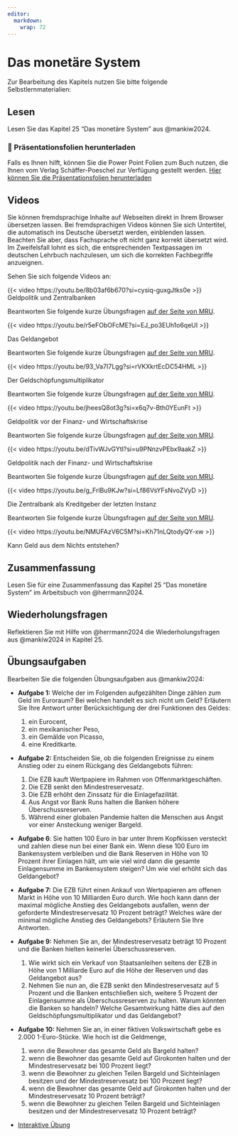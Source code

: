 ```yaml
---
editor: 
  markdown: 
    wrap: 72
---
```


# Das monetäre System

Zur Bearbeitung des Kapitels nutzen Sie bitte folgende
Selbstlernmaterialien:

## Lesen

Lesen Sie das Kapitel 25 "Das monetäre System" aus @mankiw2024.

::: callout-note
### 📂 Präsentationsfolien herunterladen

Falls es Ihnen hilft, können Sie die Power Point Folien zum Buch nutzen,
die Ihnen vom Verlag Schäffer-Poeschel zur Verfügung gestellt werden.
[Hier können Sie die Präsentationsfolien
herunterladen](resources/chapter25.ppt){.btn .btn-primary
target="_blank"}
:::

## Videos

::: {.callout-important title="Praktischer Hinweis"}
Sie können fremdsprachige Inhalte auf Webseiten direkt in Ihrem Browser
übersetzen lassen. Bei fremdsprachigen Videos können Sie sich
Untertitel, die automatisch ins Deutsche übersetzt werden, einblenden
lassen. Beachten Sie aber, dass Fachsprache oft nicht ganz korrekt
übersetzt wird. Im Zweifelsfall lohnt es sich, die entsprechenden
Textpassagen im deutschen Lehrbuch nachzulesen, um sich die korrekten
Fachbegriffe anzueignen.
:::

Sehen Sie sich folgende Videos an:

::: {#vid-mon1}
{{< video https://youtu.be/8b03af6b670?si=cysiq-guxgJtks0e >}}
Geldpolitik und Zentralbanken
:::

Beantworten Sie folgende kurze Übungsfragen [auf der Seite von
MRU](https://mru.org/practice-questions/monetary-policy-and-fed-practice-questions){target="_blank"}.

::: {.callout-tip collapse="true" title="Video: Das Geldangebot"}
<div>

::: {#vid-mon2}
{{< video https://youtu.be/r5eFObOFcME?si=EJ_po3EUh1o6qeUI >}}

Das Geldangebot
:::

</div>

Beantworten Sie folgende kurze Übungsfragen [auf der Seite von
MRU](https://mru.org/practice-questions/us-money-supplies-practice-questions){target="_blank"}.
:::

::: {.callout-tip collapse="true" title="Video: Der Geldschöpfungsmultiplikator"}
<div>

::: {#vid-mon3}
{{< video https://youtu.be/93_Va7I7Lgg?si=rVKXkrtEcDC54HML >}}

Der Geldschöpfungsmultiplikator
:::

</div>

Beantworten Sie folgende kurze Übungsfragen [auf der Seite von
MRU](https://mru.org/practice-questions/money-multiplier-practice-questions){target="_blank"}.
:::

::: {.callout-tip collapse="true" title="Video: Geldpolitik"}
<div>

::: {#vid-mon4}
{{< video https://youtu.be/jheesQ8ot3g?si=x6q7v-Bth0YEunFt >}}

Geldpolitik vor der Finanz- und Wirtschaftskrise
:::

</div>

Beantworten Sie folgende kurze Übungsfragen [auf der Seite von
MRU](https://mru.org/practice-questions/how-fed-worked-great-recession-practice-questions).
:::

::: {.callout-tip collapse="true" title="Video: Geldpolitik nach der Krise"}
<div>

::: {#vid-mon5}
{{< video https://youtu.be/dTivWJvGYtI?si=u9PNnzvPEbx9aakZ >}}

Geldpolitik nach der Finanz- und Wirtschaftskrise
:::

</div>

Beantworten Sie folgende kurze Übungsfragen [auf der Seite von
MRU](https://mru.org/practice-questions/how-fed-works-after-great-recession-practice-questions){target="_blank"}.
:::

::: {.callout-tip collapse="true" title="Video: Die Zentralbank als Kreditgeber der letzten Instanz"}
<div>

::: {#vid-mon6}
{{< video https://youtu.be/g_FrlBu9KJw?si=Lf86VsYFsNvoZVyD >}}

Die Zentralbank als Kreditgeber der letzten Instanz
:::

</div>

Beantworten Sie folgende kurze Übungsfragen [auf der Seite von
MRU](https://mru.org/practice-questions/federal-reserve-lender-last-resort-practice-questions){target="_blank"}.
:::

::: {.callout-note collapse="true" title="Zusatzvideo für Interessierte: Kann Geld aus dem Nichts entstehen?"}
<div>

::: {#vid-mon}
{{< video https://youtu.be/NMUFAzV6C5M?si=Kh71nLQtodyQY-xw >}}

Kann Geld aus dem Nichts entstehen?
:::

</div>
:::

## Zusammenfassung

Lesen Sie für eine Zusammenfassung das Kapitel 25 "Das monetäre System"
im Arbeitsbuch von @herrmann2024.

## Wiederholungsfragen

Reflektieren Sie mit Hilfe von @herrmann2024 die Wiederholungsfragen aus
@mankiw2024 in Kapitel 25.

## Übungsaufgaben

Bearbeiten Sie die folgenden Übungsaufgaben aus @mankiw2024:

-   **Aufgabe 1:** Welche der im Folgenden aufgezählten Dinge zählen zum
    Geld im Euroraum? Bei welchen handelt es sich nicht um Geld?
    Erläutern Sie Ihre Antwort unter Berücksichtigung der drei
    Funktionen des Geldes:

    1.  ein Eurocent,
    2.  ein mexikanischer Peso,
    3.  ein Gemälde von Picasso,
    4.  eine Kreditkarte.

-   **Aufgabe 2:** Entscheiden Sie, ob die folgenden Ereignisse zu einem
    Anstieg oder zu einem Rückgang des Geldangebots führen:

    1.  Die EZB kauft Wertpapiere im Rahmen von Offenmarktgeschäften.
    2.  Die EZB senkt den Mindestreservesatz.
    3.  Die EZB erhöht den Zinssatz für die Einlagefazilität.
    4.  Aus Angst vor Bank Runs halten die Banken höhere
        Überschussreserven.
    5.  Während einer globalen Pandemie halten die Menschen aus Angst
        vor einer Ansteckung weniger Bargeld.

-   **Aufgabe 6**: Sie hatten 100 Euro in bar unter Ihrem Kopfkissen
    versteckt und zahlen diese nun bei einer Bank ein. Wenn diese 100
    Euro im Bankensystem verbleiben und die Bank Reserven in Höhe von 10
    Prozent ihrer Einlagen hält, um wie viel wird dann die gesamte
    Einlagensumme im Bankensystem steigen? Um wie viel erhöht sich das
    Geldangebot?

-   **Aufgabe 7:** Die EZB führt einen Ankauf von Wertpapieren am
    offenen Markt in Höhe von 10 Milliarden Euro durch. Wie hoch kann
    dann der maximal mögliche Anstieg des Geldangebots ausfallen, wenn
    der geforderte Mindestreservesatz 10 Prozent beträgt? Welches wäre
    der minimal mögliche Anstieg des Geldangebots? Erläutern Sie Ihre
    Antworten.

-   **Aufgabe 9:** Nehmen Sie an, der Mindestreservesatz beträgt 10
    Prozent und die Banken hielten keinerlei Überschussreserven.

    1.  Wie wirkt sich ein Verkauf von Staatsanleihen seitens der EZB in
        Höhe von 1 Milliarde Euro auf die Höhe der Reserven und das
        Geldangebot aus?
    2.  Nehmen Sie nun an, die EZB senkt den Mindestreservesatz auf 5
        Prozent und die Banken entschließen sich, weitere 5 Prozent der
        Einlagensumme als Überschussreserven zu halten. Warum könnten
        die Banken so handeln? Welche Gesamtwirkung hätte dies auf den
        Geldschöpfungsmultiplikator und das Geldangebot?

-   **Aufgabe 10:** Nehmen Sie an, in einer fiktiven Volkswirtschaft
    gebe es 2.000 1-Euro-Stücke. Wie hoch ist die Geldmenge,

    1.  wenn die Bewohner das gesamte Geld als Bargeld halten?
    2.  wenn die Bewohner das gesamte Geld auf Girokonten halten und der
        Mindestreservesatz bei 100 Prozent liegt?
    3.  wenn die Bewohner zu gleichen Teilen Bargeld und Sichteinlagen
        besitzen und der Mindestreservesatz bei 100 Prozent liegt?
    4.  wenn die Bewohner das gesamte Geld auf Girokonten halten und der
        Mindestreservesatz 10 Prozent beträgt?
    5.  wenn die Bewohner zu gleichen Teilen Bargeld und Sichteinlagen
        besitzen und der Mindestreservesatz 10 Prozent beträgt?

-   [Interaktive
    Übung](https://mru.org/courses/principles-economics-macroeconomics/federal-reserve-market-reserves-limited/interactive-practice){target="_blank"}

